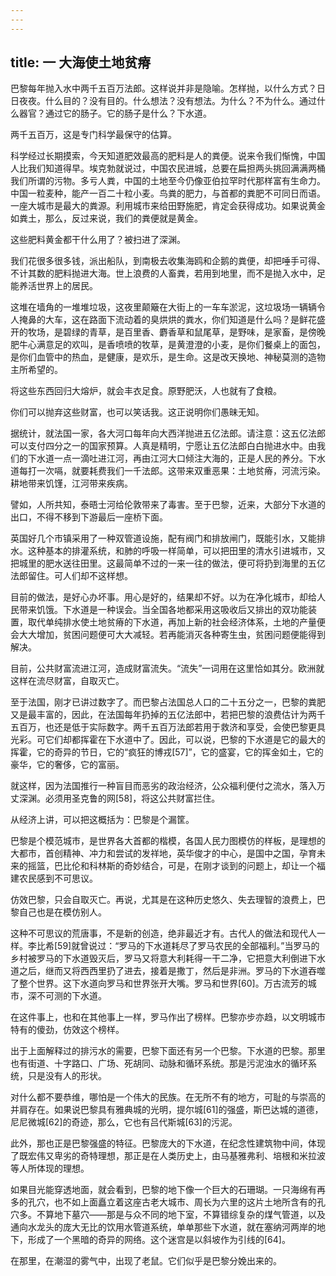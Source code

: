 ```yaml
---
---
---
```

title: 一 大海使土地贫瘠
---




巴黎每年抛入水中两千五百万法郎。这样说并非是隐喻。怎样抛，以什么方式？日日夜夜。什么目的？没有目的。什么想法？没有想法。为什么？不为什么。通过什么器官？通过它的肠子。它的肠子是什么？下水道。

两千五百万，这是专门科学最保守的估算。

科学经过长期摸索，今天知道肥效最高的肥料是人的粪便。说来令我们惭愧，中国人比我们知道得早。埃克勃就说过，中国农民进城，总要在扁担两头挑回满满两桶我们所谓的污物。多亏人粪，中国的土地至今仍像亚伯拉罕时代那样富有生命力。中国一粒麦种，能产一百二十粒小麦。鸟粪的肥力，与首都的粪肥不可同日而语。一座大城市是最大的粪源。利用城市来给田野施肥，肯定会获得成功。如果说黄金如粪土，那么，反过来说，我们的粪便就是黄金。

这些肥料黄金都干什么用了？被扫进了深渊。

我们花很多很多钱，派出船队，到南极去收集海鸥和企鹅的粪便，却把唾手可得、不计其数的肥料抛进大海。世上浪费的人畜粪，若用到地里，而不是抛入水中，足能养活世界上的居民。

这堆在墙角的一堆堆垃圾，这夜里颠簸在大街上的一车车淤泥，这垃圾场一辆辆令人掩鼻的大车，这在路面下流动着的臭烘烘的粪水，你们知道是什么吗？是鲜花盛开的牧场，是碧绿的青草，是百里香、麝香草和鼠尾草，是野味，是家畜，是傍晚肥牛心满意足的欢叫，是香喷喷的牧草，是黄澄澄的小麦，是你们餐桌上的面包，是你们血管中的热血，是健康，是欢乐，是生命。这是改天换地、神秘莫测的造物主所希望的。

将这些东西回归大熔炉，就会丰衣足食。原野肥沃，人也就有了食粮。

你们可以抛弃这些财富，也可以笑话我。这正说明你们愚昧无知。

据统计，就法国一家，各大河口每年向大西洋抛进五亿法郎。请注意：这五亿法郎可以支付四分之一的国家预算。人真是精明，宁愿让五亿法郎白白抛进水中。由我们的下水道一点一滴吐进江河，再由江河大口倾注大海的，正是人民的养分。下水道每打一次嗝，就要耗费我们一千法郎。这带来双重恶果：土地贫瘠，河流污染。耕地带来饥馑，江河带来疾病。

譬如，人所共知，泰晤士河给伦敦带来了毒害。至于巴黎，近来，大部分下水道的出口，不得不移到下游最后一座桥下面。

英国好几个市镇采用了一种双管道设施，配有阀门和排放闸门，既能引水，又能排水。这种基本的排灌系统，和肺的呼吸一样简单，可以把田里的清水引进城市，又把城里的肥水送往田里。这最简单不过的一来一往的做法，便可将扔到海里的五亿法郎留住。可人们却不这样想。

目前的做法，是好心办坏事。用心是好的，结果却不好。以为在净化城市，却给人民带来饥饿。下水道是一种误会。当全国各地都采用这吸收后又排出的双功能装置，取代单纯排水使土地贫瘠的下水道，再加上新的社会经济体系，土地的产量便会大大增加，贫困问题便可大大减轻。若再能消灭各种寄生虫，贫困问题便能得到解决。

目前，公共财富流进江河，造成财富流失。“流失”一词用在这里恰如其分。欧洲就这样在流尽财富，自取灭亡。

至于法国，刚才已讲过数字了。而巴黎占法国总人口的二十五分之一，巴黎的粪肥又是最丰富的，因此，在法国每年扔掉的五亿法郎中，若把巴黎的浪费估计为两千五百万，也还是低于实际数字。两千五百万法郎若用于救济和享受，会使巴黎更具光彩。可它们却都挥霍在下水道中了。因此，可以说，巴黎的下水道是它的最大的挥霍，它的奇异的节日，它的“疯狂的博戎[57]”，它的盛宴，它的挥金如土，它的豪华，它的奢侈，它的富丽。

就这样，因为法国推行一种盲目而恶劣的政治经济，公众福利便付之流水，落入万丈深渊。必须用圣克鲁的网[58]，将这公共财富拦住。

从经济上讲，可以把这概括为：巴黎是个漏筐。

巴黎是个模范城市，是世界各大首都的楷模，各国人民力图模仿的样板，是理想的大都市，首创精神、冲力和尝试的发祥地，英华俊才的中心，是国中之国，孕育未来的摇篮，巴比伦和科林斯的奇妙结合，可是，在刚才谈到的问题上，却让一个福建农民感到不可思议。

仿效巴黎，只会自取灭亡。再说，尤其是在这种历史悠久、失去理智的浪费上，巴黎自己也是在模仿别人。

这种不可思议的荒唐事，不是新的创造，绝非最近才有。古代人的做法和现代人一样。李比希[59]就曾说过：“罗马的下水道耗尽了罗马农民的全部福利。”当罗马的乡村被罗马的下水道毁灭后，罗马又将意大利耗得一干二净，它把意大利倒进下水道之后，继而又将西西里扔了进去，接着是撒丁，然后是非洲。罗马的下水道吞噬了整个世界。这下水道向罗马和世界张开大嘴。罗马和世界[60]。万古流芳的城市，深不可测的下水道。

在这件事上，也和在其他事上一样，罗马作出了榜样。巴黎亦步亦趋，以文明城市特有的傻劲，仿效这个榜样。

出于上面解释过的排污水的需要，巴黎下面还有另一个巴黎。下水道的巴黎。那里也有街道、十字路口、广场、死胡同、动脉和循环系统。那是污泥浊水的循环系统，只是没有人的形状。

对什么都不要恭维，哪怕是一个伟大的民族。在无所不有的地方，可耻的与崇高的并肩存在。如果说巴黎具有雅典城的光明，提尔城[61]的强盛，斯巴达城的道德，尼尼微城[62]的奇迹，那么，它也有吕代斯城[63]的污泥。

此外，那也正是巴黎强盛的特征。巴黎庞大的下水道，在纪念性建筑物中间，体现了既宏伟又卑劣的奇特理想，那正是在人类历史上，由马基雅弗利、培根和米拉波等人所体现的理想。

如果目光能穿透地面，就会看到，巴黎的地下像一个巨大的石珊瑚。一只海绵有再多的孔穴，也不如上面矗立着这座古老大城市、周长为六里的这片土地所含有的孔穴多。不算地下墓穴——那是与众不同的地下室，不算错综复杂的煤气管道，以及通向水龙头的庞大无比的饮用水管道系统，单单那些下水道，就在塞纳河两岸的地下，形成了一个黑暗的奇异的网络。这个迷宫是以斜坡作为引线的[64]。

在那里，在潮湿的雾气中，出现了老鼠。它们似乎是巴黎分娩出来的。